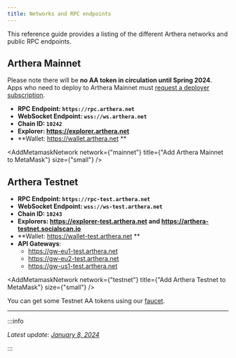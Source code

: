 ```yaml
---
title: Networks and RPC endpoints
---
```



This reference guide provides a listing of the different Arthera networks and public RPC endpoints.

## Arthera Mainnet

Please note there will be **no AA token in circulation until Spring 2024**. Apps who need to deploy to Arthera Mainnet must [request a deployer subscription](https://t.me/artherachain).

- **RPC Endpoint: `https://rpc.arthera.net`**
- **WebSocket Endpoint: `wss://ws.arthera.net`**
- **Chain ID: `10242`**
- **Explorer: https://explorer.arthera.net**
- **Wallet: https://wallet.arthera.net **

<AddMetamaskNetwork
  network={"mainnet"}
  title={"Add Arthera Mainnet to MetaMask"}
  size={"small"}
/>

## Arthera Testnet

- **RPC Endpoint: `https://rpc-test.arthera.net`**
- **WebSocket Endpoint: `wss://ws-test.arthera.net`**
- **Chain ID: `10243`**
- **Explorers: https://explorer-test.arthera.net and https://arthera-testnet.socialscan.io**
- **Wallet: https://wallet-test.arthera.net **
- **API Gateways**:
  - https://gw-eu1-test.arthera.net
  - https://gw-eu2-test.arthera.net
  - https://gw-us1-test.arthera.net

<AddMetamaskNetwork
  network={"testnet"}
  title={"Add Arthera Testnet to MetaMask"}
  size={"small"}
/>

You can get some Testnet AA tokens using our [faucet](https://faucet.arthera.net).

---

:::info

_Latest update: [January 8, 2024](https://github.com/artheranet/arthera-docs)_

:::
